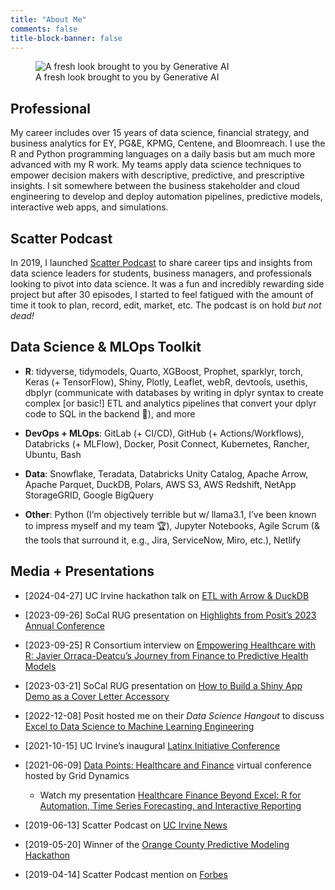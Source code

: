 ```yaml
---
title: "About Me"
comments: false
title-block-banner: false
---
```


![A fresh look brought to you by Generative AI](./images/Javier_Wide.jpg)

## Professional

My career includes over 15 years of data science, financial strategy, and business analytics for EY, PG&E, KPMG, Centene, and Bloomreach. I use the R and Python programming languages on a daily basis but am much more advanced with my R work. My teams apply data science techniques to empower decision makers with descriptive, predictive, and prescriptive insights. I sit somewhere between the business stakeholder and cloud engineering to develop and deploy automation pipelines, predictive models, interactive web apps, and simulations.

## Scatter Podcast

In 2019, I launched [Scatter Podcast](https://soundcloud.com/scatterpodcast) to share career tips and insights from data science leaders for students, business managers, and professionals looking to pivot into data science. It was a fun and incredibly rewarding side project but after 30 episodes, I started to feel fatigued with the amount of time it took to plan, record, edit, market, etc. The podcast is on hold *but not dead!*

## Data Science & MLOps Toolkit

- **R**: tidyverse, tidymodels, Quarto, XGBoost, Prophet, sparklyr, torch, Keras (+ TensorFlow), Shiny, Plotly, Leaflet, webR, devtools, usethis, dbplyr (communicate with databases by writing in dplyr syntax to create complex [or basic!] ETL and analytics pipelines that convert your dplyr code to SQL in the backend 🚀), and more

- **DevOps + MLOps**: GitLab (+ CI/CD), GitHub (+ Actions/Workflows), Databricks (+ MLFlow), Docker, Posit Connect, Kubernetes, Rancher, Ubuntu, Bash

- **Data**: Snowflake, Teradata, Databricks Unity Catalog, Apache Arrow, Apache Parquet, DuckDB, Polars, AWS S3, AWS Redshift, NetApp StorageGRID, Google BigQuery

- **Other**: Python (I'm objectively terrible but w/ llama3.1, I've been known to impress myself and my team 🏆), Jupyter Notebooks, Agile Scrum (& the tools that surround it, e.g., Jira, ServiceNow, Miro, etc.), Netlify

## Media + Presentations

* [2024-04-27] UC Irvine hackathon talk on [ETL with Arrow & DuckDB](https://javorraca.github.io/UCI-2024-Hackathon-Workshop-Arrow-DuckDB/#/title-slide)

* [2023-09-26] SoCal RUG presentation on [Highlights from Posit's 2023 Annual Conference](https://javorraca.github.io/posit-conf-2023-presentation)

* [2023-09-25] R Consortium interview on [Empowering Healthcare with R: Javier Orraca-Deatcu’s Journey from Finance to Predictive Health Models](https://www.r-consortium.org/blog/2023/09/25/empowering-healthcare-with-r-javier-orraca-deatcus-journey-from-finance-to-predictive-health-models) 

* [2023-03-21] SoCal RUG presentation on [How to Build a Shiny App Demo as a Cover Letter Accessory](https://www.youtube.com/watch?v=lNn4beRxnbk&t=2321s&ab_channel=SouthernCaliforniaRUsersGroup)

* [2022-12-08] Posit hosted me on their _Data Science Hangout_ to discuss [Excel to Data Science to Machine Learning Engineering](https://www.youtube.com/watch?v=-mm5tHQVPY8&t=2858s&ab_channel=PositPBC)

* [2021-10-15] UC Irvine's inaugural [Latinx Initiative Conference](https://merage.uci.edu/events/2021/10/2021-lxi-conference.html)

* [2021-06-09] [Data Points: Healthcare and Finance](https://datapoints.griddynamics.com/events/data-points-virtual-summit-healthcare-finance-06-09-2021/) virtual conference hosted by Grid Dynamics
  * Watch my presentation [Healthcare Finance Beyond Excel: R for Automation, Time Series Forecasting, and Interactive Reporting](https://youtu.be/LMaPvd4qMQk)

* [2019-06-13] Scatter Podcast on [UC Irvine News](https://merage.uci.edu/news/2019/06/podcast-launched-by-merage-student-navigates-complex-field-of-data-analytics-and-science.html)

* [2019-05-20] Winner of the [Orange County Predictive Modeling Hackathon](https://twitter.com/oc_rug/status/1130553620456300544?s=20)

* [2019-04-14] Scatter Podcast mention on [Forbes](https://forbes.com/sites/louiscolumbus/2019/04/14/how-to-get-your-data-scientist-career-started)
